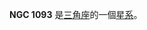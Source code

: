 {{NGCInfoBox|NGCID=NGC 1093|發現者=讓·瑪璉·愛德華·史提芬|發現日期=1879年12月6日|其他編號=UGC 2274,MCG 6-7-11,ZWG 524.22|曆元=J2000.0|赤經=48分16.1秒
|赤緯=34°25'12"|星座=三角座|星體=星系|星等=13.3|表面亮度=13.5|藍等=14.1}}

'''NGC 1093''' 是[[三角座|三角座]]的一個[[星系|星系]]。

{{NGCReference|1093}}
{{Catalogs|NGC=1093}}